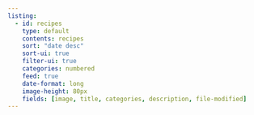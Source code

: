 ```yaml
---
listing:
  - id: recipes
    type: default
    contents: recipes
    sort: "date desc"
    sort-ui: true
    filter-ui: true
    categories: numbered
    feed: true
    date-format: long
    image-height: 80px
    fields: [image, title, categories, description, file-modified]
---
```

